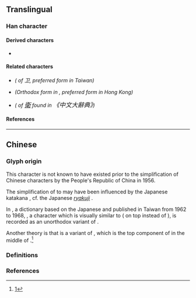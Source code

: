 {{also|衛|衞|𠀄|ヱ|고}}
{{character info}}
==Translingual==
{{stroke order|strokes=3}}

===Han character===
{{Han char|rn=26|rad=卩|as=01|sn=3|four=17102|canj=SLM|ids=⿻𠃌丄 or ⿱𰆊一}}

====Derived characters====
* {{l|mul|[[𫁱]]}}

====Related characters====
* {{l|mul|[[衛]]}} ''({{w|Traditional Chinese|Traditional form}} of 卫,  preferred form in Taiwan)''
* {{l|mul|[[衞]]}} ''(Orthodox form in {{w|Kangxi dictionary}}, preferred form in Hong Kong)''
* {{l|mul|[[𠀄]]}} ''({{w|Variant Chinese character#Orthodox and vulgar variants|Unorthodox variant}} of <big>[[衛#Translingual|衛]]</big> found in {{w|Zhongwen Da Cidian}} <big>《中文大辭典》</big>)'' <!-- http://pic.guoxuedashi.com/zwdcd/302.gif -->

====References====
{{Han ref|kx=0076.141|hdz=10050.040|uh=536B}}

----

==Chinese==

===Glyph origin===
This character is not known to have existed prior to the simplification of Chinese characters by the People's Republic of China in 1956.

The simplification of {{m|zh|衛}} to {{m|zh|卫}} may have been influenced by the Japanese katakana {{m|ja|ヱ|tr=we}}, cf. the Japanese ''[[ryakuji]]'' {{m|ja|⿰彳ヱ}}.

In {{w|Zhongwen Da Cidian}} {{lang|zh|《中文大辭典》}}, a dictionary based on the Japanese {{w|Dai Kan-Wa Jiten}} and published in Taiwan from 1962 to 1968, {{m|zh|𠀄}}, a character which is visually similar to {{m|zh|卫}} ({{m|zh|乛}} on top instead of {{m|zh|𠃌}}), is recorded as an unorthodox variant of {{m|zh|衛}}. <!-- http://www.guoxuedashi.com/kangxi/pic.php?f=zwdcd&p=302 -->

Another theory is that {{m|zh|卫}} is a variant of {{m|zh|𫝀}}, which is the top component of {{m|zh|韋}} in the middle of {{m|zh|衛}}.<ref>[https://www.zhihu.com/question/23017758]</ref>

===Definitions===
{{zh-see|衛}}

===References===
<references />